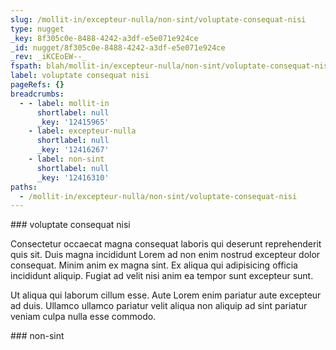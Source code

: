 ```yaml
---
slug: /mollit-in/excepteur-nulla/non-sint/voluptate-consequat-nisi
type: nugget
_key: 8f305c0e-8488-4242-a3df-e5e071e924ce
_id: nugget/8f305c0e-8488-4242-a3df-e5e071e924ce
_rev: _iKCEoEW--_
fspath: blah/mollit-in/excepteur-nulla/non-sint/voluptate-consequat-nisi.md
label: voluptate consequat nisi
pageRefs: {}
breadcrumbs:
  - - label: mollit-in
      shortlabel: null
      _key: '12415965'
    - label: excepteur-nulla
      shortlabel: null
      _key: '12416267'
    - label: non-sint
      shortlabel: null
      _key: '12416310'
paths:
  - /mollit-in/excepteur-nulla/non-sint/voluptate-consequat-nisi
---
```


<NuggetArea>
<Nugget slug="/mollit-in/excepteur-nulla/non-sint/voluptate-consequat-nisi" type="nugget" _key="8f305c0e-8488-4242-a3df-e5e071e924ce" _id="nugget/8f305c0e-8488-4242-a3df-e5e071e924ce" _rev="_iKCEoEW--_" fspath="blah/mollit-in/excepteur-nulla/non-sint/voluptate-consequat-nisi.md" label="voluptate consequat nisi" paths="/mollit-in/excepteur-nulla/non-sint/voluptate-consequat-nisi">
<NuggetBody>
### voluptate consequat nisi

Consectetur occaecat magna consequat laboris qui deserunt reprehenderit quis sit. Duis magna incididunt Lorem ad non enim nostrud excepteur dolor consequat. Minim anim ex magna sint. Ex aliqua qui adipisicing officia incididunt aliquip. Fugiat ad velit nisi anim ea tempor sunt excepteur sunt.

Ut aliqua qui laborum cillum esse. Aute Lorem enim pariatur aute excepteur ad duis. Ullamco ullamco pariatur velit aliqua non aliquip ad sint pariatur veniam culpa nulla esse commodo.

</NuggetBody>
<Breadcrumbs>
<Crumbs>
<Crumb _key="12415965" label="mollit-in" /><Crumb _key="12416267" label="excepteur-nulla" /><Crumb _key="12416310" label="non-sint" />
</Crumbs>
</Breadcrumbs>
</Nugget>

<NuggetsInbound>
</NuggetsInbound>
<NuggetsOutbound>
</NuggetsOutbound>
</NuggetArea>
<PassagesInbound>
<Passage direction="inbound" type="passage" _key="12416310" _id="passage/12416310" _rev="_iKCEoES--_" label="non-sint" passage="non-sint" fspath="blah/mollit-in/excepteur-nulla/non-sint" paths="/mollit-in/excepteur-nulla/non-sint" slug="/mollit-in/excepteur-nulla/non-sint">
<NuggetBody>
### non-sint

</NuggetBody>
<Breadcrumbs>
<Crumbs>
<Crumb _key="12415965" label="mollit-in" /><Crumb _key="12416267" label="excepteur-nulla" />
</Crumbs>
</Breadcrumbs>
</Passage>

</PassagesInbound>
<PassagesOutbound>
</PassagesOutbound>